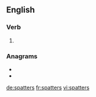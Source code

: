 ==English==

===Verb===
{{head|en|verb form}}

# {{en-third-person singular of|spatter}}

===Anagrams===
* {{l|en|pattress}}
* {{l|en|tapsters}}

[[de:spatters]]
[[fr:spatters]]
[[vi:spatters]]